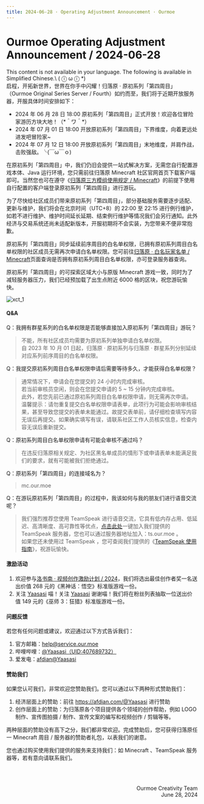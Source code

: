 ```yaml
---
title: 2024-06-28 · Operating Adjustment Announcement · Ourmoe
---
```




# Ourmoe Operating Adjustment Announcement / 2024-06-28

<Callout type="error" emoji="️🚫">
  This content is not available in your language. The following is available in Simplified Chinese.\
   ( ⓛ ω ⓛ &#42;)
</Callout>

<br />
启程，开拓新世界，世界在你手中闪耀！归落原 · 原初系列「第四周目」（Ourmoe Original Series Server / Fourth）如约而至，我们将于近期开放服务器，开服具体时间安排如下：

- 2024 年 06 月 28 日 18:00 原初系列「第四周目」正式开放！欢迎各位冒险家游历方块大地！（&#42;＾ワ＾&#42;）
- 2024 年 07 月 01 日 18:00 开放原初系列「第四周目」下界维度，向着更远处进发吧冒险家~
- 2024 年 07 月 12 日 18:00 开放原初系列「第四周目」末地维度，并肩作战，击败强敌。╰(￣ω￣ｏ)

在原初系列「第四周目」中，我们仍旧会提供一站式解决方案，无需您自行配置游戏本体、Java 运行环境，您只需前往归落原 Minecraft 社区官网首页下载客户端即可。当然您也可在遵守《[归落原三方模组使用规定 / Minecraft](../../docs/rules/allowed_modifications)》的前提下使用自行配置的客户端登录原初系列「第四周目」进行游玩。

为了尽快给社区成员们带来原初系列「第四周目」，部分基础服务需要逐步适配、更新与维护，我们将会在北京时间（UTC+8）的 22:00 至 22:15 进行例行维护，如若不进行维护、维护时间延长延期、结束例行维护等情况我们会另行通知。此外经济与交易系统还尚未适配新版本，开服初期将不会实装，为您带来不便非常抱歉。

原初系列「第四周目」同步延续前序周目的白名单权限，已拥有原初系列周目白名单权限的社区成员无需再次申请白名单权限。您可前往[归落原 · 白名玩家名单 / Minecraft](../../docs/list/whitelist_minecraft)页面查询是否拥有原初系列周目白名单权限，亦可登录服务器查询。

原初系列「第四周目」的可探索区域大小与原版 Minecraft 游戏一致，同时为了减轻服务器压力，我们已经预加载了出生点附近 6000 格的区块，祝您游玩愉快。

   ![xct_1](../_images/service_operation/2024-06-28/xct_1.jpg)


#### Q&A

Q：我拥有群星系列的白名单权限是否能够直接加入原初系列「第四周目」游玩？
> 不能，所有社区成员均需要为原初系列单独申请白名单权限。\
> 自 2023 年 10 月 01 日起，归落原 · 原初系列与归落原 · 群星系列分别延续对应系列前序周目的白名单权限。

Q：我提交原初系列周目白名单权限申请后需要等待多久，才能获得白名单权限？
> 通常情况下，申请会在您提交的 24 小时内完成审核。\
> 若当前审核员空闲，则会在您提交申请的 5 ~ 15 分钟内完成审核。\
> 此外，若您先前已通过原初系列周目白名单权限申请，则无需再次申请。\
> 温馨提示：请勿重复提交白名单权限申请表单，此项行为可能会影响审核结果，甚至导致您提交的表单未能通过。故提交表单前，请仔细检查填写内容无误后再提交。如果确实填写有误，请联系社区工作人员核实信息，检查内容无误后重新提交。

Q：原初系列周目白名单权限申请有可能会审核不通过吗？
> 在违反归落原相关规定、为社区黑名单成员的情形下或申请表单未能满足我们的要求，就有可能被我们拒绝通过。

Q：原初系列「第四周目」的连接域名为？
> mc.our.moe

Q：在游玩原初系列「第四周目」的过程中，我该如何与我的朋友们进行语音交流呢？
> 我们强烈推荐您使用 TeamSpeak 进行语音交流，它具有低内存占用、低延迟、高清晰度、高可靠性等优点，[点击此处](ts3server:/ts.our.moe)一键加入我们提供的 TeamSpeak 服务器，您也可以通过服务器地址加入：ts.our.moe 。\
> 如果您还未使用过 TeamSpeak ，您可查阅我们提供的《[TeamSpeak 使用指南](../../docs/wiki/teamspeak_user_guide)》，祝游玩愉快。


#### 激励活动

1. 欢迎参与[洛书南 · 视频创作激励计划 / 2024](../community_event/2024-06-13)，我们将选出最佳创作者奖一名送出价值 268 元的《黑神话：悟空》标准版游戏一份。
2. 关注 [Yaasasi](https://space.bilibili.com/129319722) 喵！关注 [Yaasasi](https://space.bilibili.com/129319722) 谢谢喵！我们将在粉丝列表抽取一位送出价值 149 元的《巫师 3：狂猎》标准版游戏一份。


#### 问题反馈

若您有任何问题或建议，欢迎通过以下方式告诉我们：

1. 官方邮箱：help@service.our.moe
2. 哔哩哔哩：[@Yaasasi（UID:407689732）](https://space.bilibili.com/407689732)
3. 爱发电：[afdian@Yaasasi](https://afdian.com/@Yaasasi)


#### 赞助我们

如果您认可我们，非常欢迎您赞助我们。您可以通过以下两种形式赞助我们：

1. 经济层面上的赞助：前往 https://afdian.com/@Yaasasi 进行赞助
2. 创作层面上的赞助：为归落原各个项目提供各个领域的创作帮助，例如 LOGO 制作、宣传图拍摄 / 制作、宣传文案的编写和视频创作 / 剪辑等等。

两种层面的赞助没有高下之分，我们都非常欢迎。完成赞助后，您可获得归落原任一 Minecraft 周目 / 服务器的赞助者礼包，以表我们的谢意。

您也通过购买使用我们提供的服务来支持我们：如 Minecraft 、TeamSpeak 服务器等，若有意向请联系我们。


<br /><br /><p align="right">Ourmoe Creativity Team<br />June 28, 2024</p>